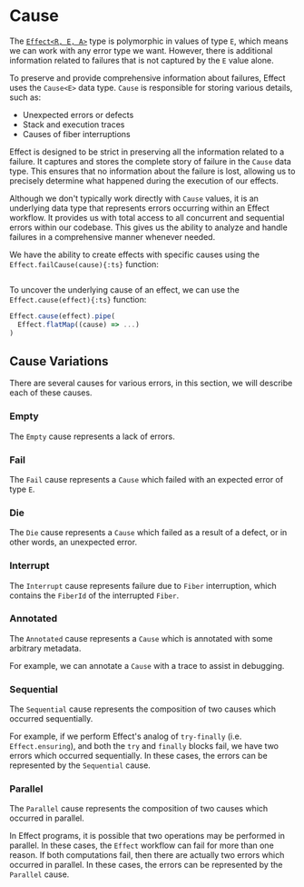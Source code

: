 # Cause

The [`Effect<R, E, A>`](../essentials/effect-type) type is polymorphic in values of type `E`, which means we can work with any error type we want. However, there is additional information related to failures that is not captured by the `E` value alone.

To preserve and provide comprehensive information about failures, Effect uses the `Cause<E>` data type. `Cause` is responsible for storing various details, such as:

- Unexpected errors or defects
- Stack and execution traces
- Causes of fiber interruptions

Effect is designed to be strict in preserving all the information related to a failure. It captures and stores the complete story of failure in the `Cause` data type. This ensures that no information about the failure is lost, allowing us to precisely determine what happened during the execution of our effects.

Although we don't typically work directly with `Cause` values, it is an underlying data type that represents errors occurring within an Effect workflow. It provides us with total access to all concurrent and sequential errors within our codebase. This gives us the ability to analyze and handle failures in a comprehensive manner whenever needed.

We have the ability to create effects with specific causes using the `Effect.failCause(cause){:ts}` function:

```ts file=<rootDir>/src/reference/data-types/cause/failCause.ts

```

To uncover the underlying cause of an effect, we can use the `Effect.cause(effect){:ts}` function:

```ts
Effect.cause(effect).pipe(
  Effect.flatMap((cause) => ...)
)
```

## Cause Variations

There are several causes for various errors, in this section, we will describe each of these causes.

### Empty

The `Empty` cause represents a lack of errors.

### Fail

The `Fail` cause represents a `Cause` which failed with an expected error of type `E`.

### Die

The `Die` cause represents a `Cause` which failed as a result of a defect, or in other words, an unexpected error.

### Interrupt

The `Interrupt` cause represents failure due to `Fiber` interruption, which contains the `FiberId` of the interrupted `Fiber`.

### Annotated

The `Annotated` cause represents a `Cause` which is annotated with some arbitrary metadata.

For example, we can annotate a `Cause` with a trace to assist in debugging.

### Sequential

The `Sequential` cause represents the composition of two causes which occurred
sequentially.

For example, if we perform Effect's analog of `try-finally` (i.e.
`Effect.ensuring`), and both the `try` and `finally` blocks fail, we have two
errors which occurred sequentially. In these cases, the errors can be
represented by the `Sequential` cause.

### Parallel

The `Parallel` cause represents the composition of two causes which occurred in parallel.

In Effect programs, it is possible that two operations may be performed in
parallel. In these cases, the `Effect` workflow can fail for more than one
reason. If both computations fail, then there are actually two errors which
occurred in parallel. In these cases, the errors can be represented by the
`Parallel` cause.
